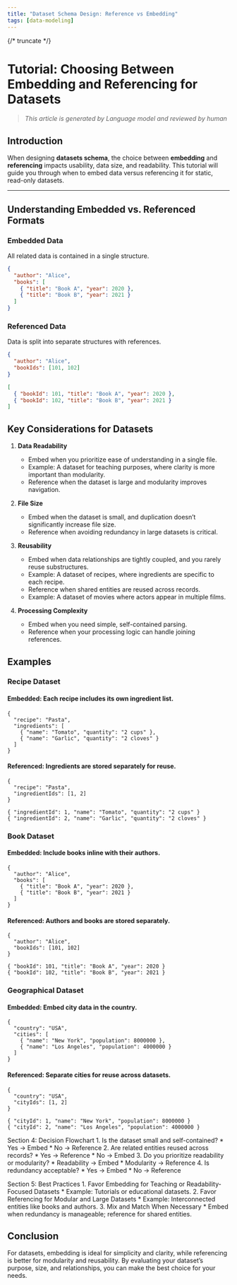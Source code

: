```yaml
---
title: "Dataset Schema Design: Reference vs Embedding"
tags: [data-modeling]
---
```

{/* truncate */}

# Tutorial: Choosing Between Embedding and Referencing for Datasets

> *This article is generated by Language model and reviewed by human*

## Introduction
When designing **datasets schema**,
the choice between **embedding** and **referencing** impacts usability, data size, and readability.
This tutorial will guide you through when to embed data versus referencing it for static, read-only datasets.

---

## Understanding Embedded vs. Referenced Formats

### Embedded Data
All related data is contained in a single structure.

```json
{
  "author": "Alice",
  "books": [
    { "title": "Book A", "year": 2020 },
    { "title": "Book B", "year": 2021 }
  ]
}
```
### Referenced Data

Data is split into separate structures with references.

```json
{
  "author": "Alice",
  "bookIds": [101, 102]
}
```

```json
[
  { "bookId": 101, "title": "Book A", "year": 2020 },
  { "bookId": 102, "title": "Book B", "year": 2021 }
]
```

## Key Considerations for Datasets

1. **Data Readability**
	* Embed when you prioritize ease of understanding in a single file.
	* Example: A dataset for teaching purposes, where clarity is more important than modularity.
	* Reference when the dataset is large and modularity improves navigation.

2. **File Size**
	* Embed when the dataset is small, and duplication doesn’t significantly increase file size.
	* Reference when avoiding redundancy in large datasets is critical.

3. **Reusability**
	* Embed when data relationships are tightly coupled, and you rarely reuse substructures.
	* Example: A dataset of recipes, where ingredients are specific to each recipe.
	* Reference when shared entities are reused across records.
	* Example: A dataset of movies where actors appear in multiple films.

4. **Processing Complexity**
	* Embed when you need simple, self-contained parsing.
	* Reference when your processing logic can handle joining references.

## Examples

### Recipe Dataset

#### Embedded: Each recipe includes its own ingredient list.
```
{
  "recipe": "Pasta",
  "ingredients": [
    { "name": "Tomato", "quantity": "2 cups" },
    { "name": "Garlic", "quantity": "2 cloves" }
  ]
}
```
#### Referenced: Ingredients are stored separately for reuse.
```
{
  "recipe": "Pasta",
  "ingredientIds": [1, 2]
}
```
```
{ "ingredientId": 1, "name": "Tomato", "quantity": "2 cups" }
{ "ingredientId": 2, "name": "Garlic", "quantity": "2 cloves" }
```

###  Book Dataset

####  Embedded: Include books inline with their authors.
```
{
  "author": "Alice",
  "books": [
    { "title": "Book A", "year": 2020 },
    { "title": "Book B", "year": 2021 }
  ]
}
```
####  Referenced: Authors and books are stored separately.
```
{
  "author": "Alice",
  "bookIds": [101, 102]
}
```
```
{ "bookId": 101, "title": "Book A", "year": 2020 }
{ "bookId": 102, "title": "Book B", "year": 2021 }
```
###  Geographical Dataset
####  Embedded: Embed city data in the country.

```
{
  "country": "USA",
  "cities": [
    { "name": "New York", "population": 8000000 },
    { "name": "Los Angeles", "population": 4000000 }
  ]
}
```

#### Referenced: Separate cities for reuse across datasets.

```
{
  "country": "USA",
  "cityIds": [1, 2]
}
```
```
{ "cityId": 1, "name": "New York", "population": 8000000 }
{ "cityId": 2, "name": "Los Angeles", "population": 4000000 }
```

Section 4: Decision Flowchart
	1.	Is the dataset small and self-contained?
	* Yes → Embed
	* No → Reference
	2.	Are related entities reused across records?
	* Yes → Reference
	* No → Embed
	3.	Do you prioritize readability or modularity?
	* Readability → Embed
	* Modularity → Reference
	4.	Is redundancy acceptable?
	* Yes → Embed
	* No → Reference

Section 5: Best Practices
	1.	Favor Embedding for Teaching or Readability-Focused Datasets
	* Example: Tutorials or educational datasets.
	2.	Favor Referencing for Modular and Large Datasets
	* Example: Interconnected entities like books and authors.
	3.	Mix and Match When Necessary
	* Embed when redundancy is manageable; reference for shared entities.

## Conclusion

For datasets, embedding is ideal for simplicity and clarity, while referencing is better for modularity and reusability.
By evaluating your dataset’s purpose, size, and relationships, you can make the best choice for your needs.

